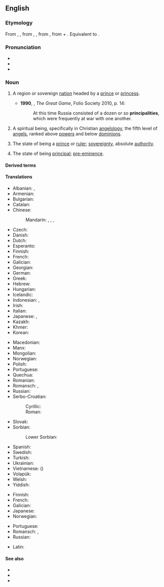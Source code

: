 {{also|Principality}}
==English==

===Etymology===
{{root|en|ine-pro|*keh₂p-}}
From {{inh|en|enm|principalte}}, {{m|enm|principalite}}, from {{der|en|xno|principalté}}, {{der|en|frm|principalté}}, from {{der|en|LL.|prīncipālitās}}, from {{der|en|la|prīncipālis||principal}} + {{m|la|-tās}}. Equivalent to {{af|en|principal|-ity}}.

===Pronunciation===
* {{IPA|en|/pɹɪnsɪˈpælɪti/}}
* {{audio|en|LL-Q1860 (eng)-Vealhurl-principality.wav|Audio (UK)}}
* {{hyph|en|prin|ci|pal|i|ty}}

===Noun===
{{en-noun|~}}

# {{lb|en|countable}} A region or sovereign [[nation]] headed by a [[prince]] or [[princess]]. {{defdate|from 14th c.}}
#* '''1990''', {{w|Peter Hopkirk}}, ''The Great Game'', Folio Society 2010, p. 14:
#*: At this time Russia consisted of a dozen or so '''principalities''', which were frequently at war with one another.
# {{lb|en|theology|countable}} A spiritual being, specifically in Christian [[angelology]], the fifth level of [[angel]]s, ranked above [[power]]s and below [[dominion]]s. {{defdate|from 16th c.}}
# {{lb|en|obsolete}} The state of being a [[prince]] or [[ruler]]; [[sovereignty]], absolute [[authority]]. {{defdate|14th|19th c.}}
# {{lb|en|now|_|rare}} The state of being [[principal]]; [[pre-eminence]]. {{defdate|from 14th c.}}

====Derived terms====
{{der4|en
|Principality of Andorra
}}

====Translations====
{{trans-top|region}}
* Albanian: {{t|sq|pringjëri|alt=Pringjëria}}, {{t|sq|principatë}}
* Armenian: {{t+|hy|իշխանապետություն}}
* Bulgarian: {{t|bg|княжество}}
* Catalan: {{t+|ca|principat|m}}
* Chinese:
*: Mandarin: {{t+|cmn|公國}}, {{t+|cmn|公国|tr=gōngguó}}, {{t|cmn|親王國}}, {{t|cmn|亲王国|tr=qīnwángguó}}
* Czech: {{t|cs|knížectví|n}}
* Danish: {{t|da|fyrstedømme|n}}
* Dutch: {{t+|nl|vorstendom|n}}
* Esperanto: {{t|eo|princlando}}
* Finnish: {{t+|fi|ruhtinaskunta}}
* French: {{t+|fr|principauté|f}}
* Galician: {{t+|gl|principado|m}}
* Georgian: {{t+|ka|სამთავრო}}
* German: {{t+|de|Fürstentum|n}}
* Greek: {{t+|el|πριγκιπάτο|n}}
* Hebrew: {{t+|he|נסיכות|f|tr=nesikhut}}
* Hungarian: {{t+|hu|fejedelemség}}
* Icelandic: {{t|is|furstadæmi|n}}
* Indonesian: {{t|id|kepangeranan}}, {{q|Liechtenstein}} {{t|id|keharyapatihan}}
* Irish: {{t|ga|prionsacht|f}}
* Italian: {{t+|it|principato|m}}
* Japanese: {{t+|ja|公国|tr=こうこく, kōkoku}}, {{q|around Germany}} {{t+|ja|侯国|tr=こうこく, kōkoku}}
* Kazakh: {{t|kk|кінәздік}}
* Khmer: {{t|km|ក្សត្របុរី|tr=ksat bo’rəy}}
* Korean: {{t-needed|ko}}
{{trans-mid}}
* Macedonian: {{t|mk|кне́жевство|n}}
* Manx: {{t|gv|prinsaght|f}}
* Mongolian: {{t-needed|mn}}
* Norwegian: {{t|no|fyrstedømme|n}}
* Polish: {{t+|pl|księstwo|n}}
* Portuguese: {{t+|pt|principado|m}}
* Quechua: {{t|qu|awkisuyu}}
* Romanian: {{t+|ro|principat|n}}
* Romansch: {{t|rm|principadi|m}} {{q|Rumantsch Grischun|Sursilvan|Surmiran|Puter|Vallader}}, {{t|rm|prinzipadi|m}} {{qualifier|Sutsilvan}}
* Russian: {{t+|ru|кня́жество|n}}
* Serbo-Croatian:
*: Cyrillic: {{t|sh|кне́жевина|f}}
*: Roman: {{t+|sh|knéževina|f}}
* Slovak: {{t|sk|kniežatstvo|n}}
* Sorbian:
*: Lower Sorbian: {{t|dsb|wjerchojstwo|n}}
* Spanish: {{t+|es|principado|m}}
* Swedish: {{t+|sv|furstendöme|n}}
* Turkish: {{t+|tr|prenslik}}
* Ukrainian: {{t|uk|князі́вство|n}}
* Vietnamese: {{t+|vi|công quốc}} ({{t|vi|公國|sc=Hani}})
* Volapük: {{t+|vo|plinän}}
* Welsh: {{t|cy|tywysogaeth|f}}
* Yiddish: {{t-needed|yi}}
{{trans-bottom}}

{{trans-top|in angelology}}
* Finnish: {{t+|fi|hallitus}}
* French: {{t+|fr|principauté|f}}
* Galician: {{t+|gl|principado|m}}
* Japanese: {{t|ja|権天使|tr=ken-tenshi}}
* Norwegian: {{t|no|fyrstedømme|n}}
{{trans-mid}}
* Portuguese: {{t+|pt|principado|m}}
* Romansch: {{t|rm|principadi|m}} {{q|Rumantsch Grischun|Sursilvan|Surmiran|Puter|Vallader}}, {{t|rm|prinzipadi|m}} {{qualifier|Sutsilvan}}
* Russian: {{t+|ru|нача́ла|n-p}}
{{trans-bottom}}

{{checktrans-top}}
* Latin: {{t-check|la|prīncipālitās|f}}
{{trans-mid}}
{{trans-bottom}}

====See also====
* {{l|en|choirs of angels}}
* {{l|en|dominion}}
* {{l|en|power}}

{{C|en|Administrative divisions}}
{{c|en|Monarchy}}
